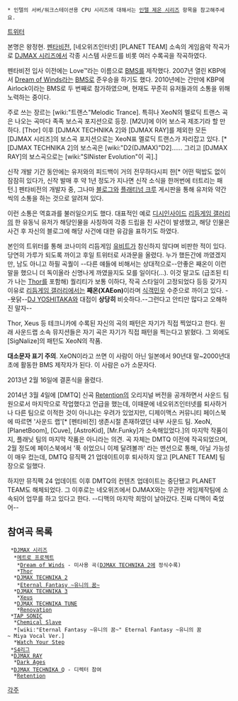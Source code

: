  * 인텔의 서버/워크스테이션용 CPU 시리즈에 대해서는 [[인텔 제온 시리즈]] 항목을 참고해주세요.

[http://twitter.com/Bt_XeoN 트위터]

본명은 왕정현. [[펜타비전]], [네오위즈인터넷] [PLANET TEAM] 소속의 게임음악 작곡가로 [[DJMAX 시리즈]]에서 각종 시스템 사운드를 비롯 여러 수록곡을 작곡하였다.

펜타비전 입사 이전에는 Love™라는 이름으로 [[BMS]]를 제작했다. 
2007년 열린 KBP에서 [[Dream of Winds]]라는 [[BMS]]로 준우승을 하기도 했다. 2010년에는 간만에 KBP에 Airlock이라는 BMS로 두 번째로 참가하였으며, 현재도 꾸준히 유저들과의 소통을 위해 노력하는 중이다.

주로 쓰는 장르는 [wiki:"트랜스"Melodic Trance]. 특히나 XeoN의 멜로딕 트랜스 곡은 나오는 곡마다 족족 보스곡 포지션으로 등장. [M2U]에 이어 보스곡 제조기라 할 만하다. [Thor] 이후 [DJMAX TECHNIKA 2]와 [DJMAX RAY]를 제외한 모든 [DJMAX 시리즈]의 보스곡 포지션으로는 XeoN표 멜로딕 트랜스가 자리잡고 있다. [* [DJMAX TECHNIKA 2]의 보스곡은 [wiki:"D2(DJMAX)"D2]...... 그리고 [DJMAX RAY]의 보스곡으로는 [wiki:"SINister Evolution"이 곡].] 

신작 개발 기간 동안에는 유저와의 피드백이 거의 전무하다시피 한[* 어떤 떡밥도 없이 잠잠히 있다가, 신작 발매 후 약 1년 정도가 지나면 신작 소식을 한꺼번에 터트리는 패턴.] 펜타비전의 개발자 중, 그나마 [[블로그]]와 [[플래티넘 크루]] 게시판을 통해 유저와 약간씩의 소통을 하는 것으로 알려져 있다.

이런 소통은 역효과를 불러일으키도 했다. 대표적인 예로 [[디시인사이드]] [[리듬게임 갤러리]]의 한 유동닉 유저가 해당인물을 사칭하여 각종 드립을 친 사건이 발생했고, 해당 인물은 사건 후 자신의 블로그에 해당 사건에 대한 유감을 표하기도 하였다.

본인의 트위터를 통해 코나미의 리듬게임 [[유비트]]가 참신하지 않다며 비판한 적이 있다. 당연히 가루가 되도록 까이고 후일 트위터로 사과문을 올렸다. 누가 했든간에 까였겠지만, 남도 아니고 하필 곡퀄이 --다른 얘들에 비해서는 상대적으로--안좋은 째온이 이런말을 했으니 더 독이올라 신명나게 까였을지도 모를 일이다(...). 이것 말고도 (급조된 티가 나는 [[Thor]]를 포함해) 퀄리티가 보통 이하다, 작곡 스타일이 고정되었다 등등 갖가지 이유로 [[리듬게임 갤러리]]에서는 '''째온(XAEon)'''이라며 [[식객민우]] 수준으로 까이고 있다. --욧닭--[[DJ YOSHITAKA]]와 대접이 '''상당히''' 비슷하다.--그런다고 안티만 많다고 오해하진 말자--

Thor, Xeus 등 테크니카에 수록된 자신의 곡의 패턴은 자기가 직접 찍었다고 한다. 원래 사운드랩 소속 뮤지션들은 자기 곡은 자기가 직접 패턴을 찍는다고 밝혔다. 그 외에도 [SigNalize]의 패턴도 XeoN의 작품.

'''대소문자 표기 주의'''. XeON이라고 쓰면 이 사람이 아닌 일본에서 90년대 말~2000년대 초에 활동한 BMS 제작자가 된다. 이 사람은 o가 소문자다.

2013년 2월 16일에 결혼식을 올렸다.

2014년 3월 4일에 [DMTQ] 신곡 [[Retention]]의 오리지널 버전을 공개하면서 사운드 팀원으로서 마지막으로 작업했다고 언급을 했는데, 이때문에 네오위즈인터넷를 퇴사하거나 다른 팀으로 이적한 것이 아니냐는 우려가 있었지만, 디제이맥스 커뮤니티 페이스북에 따르면 '사운드 랩'[* [펜타비전] 생존시절 존재하였던 내부 사운드 팀. XeoN, [PlanetBoom], [Cuve], [AstroKid], [Mr.Funky]가 소속해있었다.]의 마지막 작품이지, 플래닛 팀의 마지막 작품은 아니라는 의견. 곡 자체는 DMTQ 이전에 작곡되었으며, 2월 정도에 페이스북에서 '푹 쉬었으니 이제 달려볼까' 라는 멘션으로 통해, 아닐 가능성이 매우 컸는데, DMTQ 뮤직팩 21 업데이트이후 퇴사하지 않고 [PLANET TEAM] 팀장으로 일했다. 

하지만 뮤직팩 24 업데이트 이후 DMTQ의 컨텐츠 업데이트는 중단됐고 PLANET TEAM도 해체되었다. 그 이후로는 네오위즈에서 DJMAX와는 무관한 게임제작팀에 소속되어 업무를 하고 있다고 한다. --디맥의 마지막 희망이 날아갔다. 진짜 디맥이 죽었어--

== 참여곡 목록 ==
  *[[DJMAX 시리즈]]
   *[[메트로 프로젝트]]
    *[[Dream of Winds]] - 미사용 곡([[DJMAX TECHNIKA 2]]에 정식수록)
    *[[Thor]]
   *[[DJMAX TECHNIKA 2]]
    *[[Eternal Fantasy ~유니의 꿈~]]
   *[[DJMAX TECHNIKA 3]]
    *[[Xeus]]
   *[[DJMAX TECHNIKA TUNE]]
    *[[Renovation]]
  *[[TAP SONIC]]
   *[[Chemical Slave]]
   *[wiki:"Eternal Fantasy ~유니의 꿈~" Eternal Fantasy ~유니의 꿈~ Miya Vocal Ver.]
   *[[Watch Your Step]]
  *[[S4리그]]
  *[[DJMAX RAY]]
   *[[Dark Ages]]
  *[[DJMAX TECHNIKA Q]] - 디렉터 참여
   *[[Retention]]
[[각주]]
